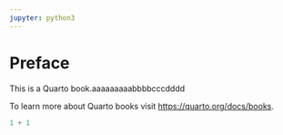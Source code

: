 ```yaml
---
jupyter: python3
---
```


# Preface {.unnumbered}

This is a Quarto book.aaaaaaaaabbbbcccdddd

To learn more about Quarto books visit <https://quarto.org/docs/books>.

```python
1 + 1
```
